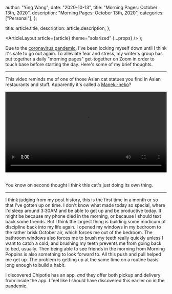 
  author: "Ying Wang",
  date: "2020-10-13",
  title: "Morning Pages: October 13th, 2020",
  description: "Morning Pages: October 13th, 2020",
  categories: ["Personal"],
};

  title: article.title,
  description: article.description,
};

  <ArticleLayout article={article} theme="solarized" {...props} />
);

Due to the [coronavirus
pandemic](https://en.wikipedia.org/wiki/2019-20_coronavirus_pandemic), I've been
locking myself down until I think it's safe to go out again. To alleviate fear
and stress, my writer's group has put together a daily "morning pages"
get-together on Zoom in order to touch base before starting the day. Here's some
of my brief thoughts.

---

This video reminds me of one of those Asian cat statues you find in Asian
restaurants and stuff. Apparently it's called a
[Maneki-neko](https://en.wikipedia.org/wiki/Maneki-neko)?

<!-- https://stackoverflow.com/a/26276254 -->

<video style="width: 100%; width: -moz-available; width: -webkit-fill-available; width: fill-available; max-width: 100%;" controls>
    <source src="/video/posts/2020/10/13/morning_pages.mp4" type="video/mp4">
    Your browser does not support HTML5 video.
</video>
<br/>
<br/>

You know on second thought I think this cat's just doing its own thing.

---

I think judging from my post history, this is the first time in a month or so
that I've gotten up on time. I don't know what made today so special, where I'd
sleep around 3:30AM and be able to get up and be productive today. It might be
because my phone died in the morning, or because I should text back some
friends. But I think the largest thing is building some modicum of discipline
back into my life again. I opened my windows in my bedroom to the rather brisk
October air, which forces me out of the bedroom. The bathroom windows also
forces me to brush my teeth really quickly unless I want to catch a cold, and
brushing my teeth prevents me from going back to bed, usually. Then being able
to see friends in the morning from Morning Poppins is also something to look
forward to. All this push and pull helped me get up. The problem is getting up
at the same time on a routine basis long enough to build a habit.

I discovered Chipotle has an app, _and_ they offer both pickup and delivery from
inside the app. I feel like I should have discovered this earlier on in the
pandemic.
